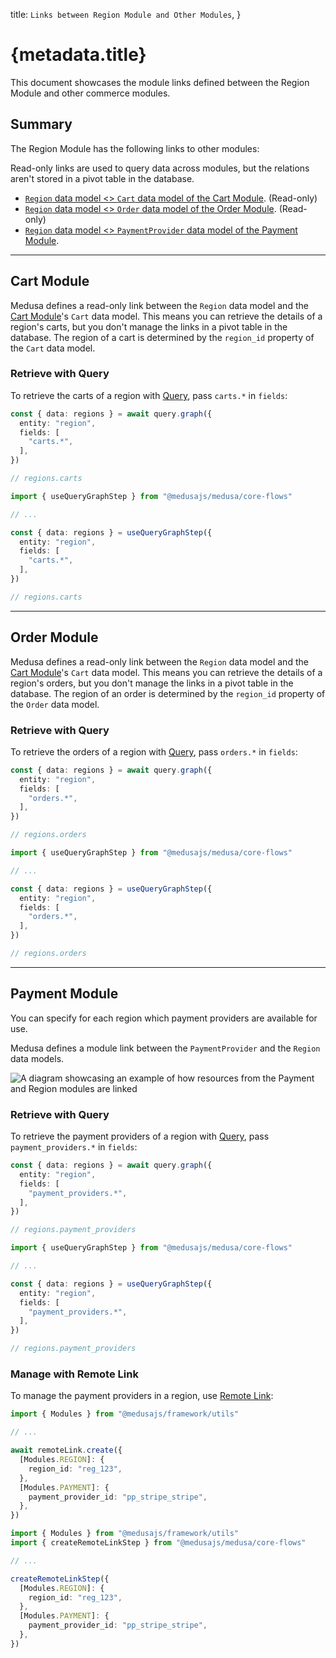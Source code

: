 
  title: `Links between Region Module and Other Modules`,
}

# {metadata.title}

This document showcases the module links defined between the Region Module and other commerce modules.

## Summary

The Region Module has the following links to other modules:

<Note title="Tip">

Read-only links are used to query data across modules, but the relations aren't stored in a pivot table in the database.

</Note>

- [`Region` data model \<\> `Cart` data model of the Cart Module](#cart-module). (Read-only)
- [`Region` data model \<\> `Order` data model of the Order Module](#order-module). (Read-only)
- [`Region` data model \<\> `PaymentProvider` data model of the Payment Module](#payment-module).

---

## Cart Module

Medusa defines a read-only link between the `Region` data model and the [Cart Module](../../cart/page.mdx)'s `Cart` data model. This means you can retrieve the details of a region's carts, but you don't manage the links in a pivot table in the database. The region of a cart is determined by the `region_id` property of the `Cart` data model.

### Retrieve with Query

To retrieve the carts of a region with [Query](!docs!/learn/fundamentals/module-links/query), pass `carts.*` in `fields`:

<CodeTabs group="relation-query">
  <CodeTab label="query.graph" value="method">

```ts
const { data: regions } = await query.graph({
  entity: "region",
  fields: [
    "carts.*",
  ],
})

// regions.carts
```

  </CodeTab>
  <CodeTab label="useQueryGraphStep" value="step">

```ts
import { useQueryGraphStep } from "@medusajs/medusa/core-flows"

// ...

const { data: regions } = useQueryGraphStep({
  entity: "region",
  fields: [
    "carts.*",
  ],
})

// regions.carts
```

  </CodeTab>
</CodeTabs>

---

## Order Module

Medusa defines a read-only link between the `Region` data model and the [Cart Module](../../cart/page.mdx)'s `Cart` data model. This means you can retrieve the details of a region's orders, but you don't manage the links in a pivot table in the database. The region of an order is determined by the `region_id` property of the `Order` data model.

### Retrieve with Query

To retrieve the orders of a region with [Query](!docs!/learn/fundamentals/module-links/query), pass `orders.*` in `fields`:

<CodeTabs group="relation-query">
  <CodeTab label="query.graph" value="method">

```ts
const { data: regions } = await query.graph({
  entity: "region",
  fields: [
    "orders.*",
  ],
})

// regions.orders
```

  </CodeTab>
  <CodeTab label="useQueryGraphStep" value="step">

```ts
import { useQueryGraphStep } from "@medusajs/medusa/core-flows"

// ...

const { data: regions } = useQueryGraphStep({
  entity: "region",
  fields: [
    "orders.*",
  ],
})

// regions.orders
```

  </CodeTab>
</CodeTabs>

---

## Payment Module

You can specify for each region which payment providers are available for use.

Medusa defines a module link between the `PaymentProvider` and the `Region` data models.

![A diagram showcasing an example of how resources from the Payment and Region modules are linked](https://res.cloudinary.com/dza7lstvk/image/upload/v1711569520/Medusa%20Resources/payment-region_jyo2dz.jpg)

### Retrieve with Query

To retrieve the payment providers of a region with [Query](!docs!/learn/fundamentals/module-links/query), pass `payment_providers.*` in `fields`:

<CodeTabs group="relation-query">
  <CodeTab label="query.graph" value="method">

```ts
const { data: regions } = await query.graph({
  entity: "region",
  fields: [
    "payment_providers.*",
  ],
})

// regions.payment_providers
```

  </CodeTab>
  <CodeTab label="useQueryGraphStep" value="step">

```ts
import { useQueryGraphStep } from "@medusajs/medusa/core-flows"

// ...

const { data: regions } = useQueryGraphStep({
  entity: "region",
  fields: [
    "payment_providers.*",
  ],
})

// regions.payment_providers
```

  </CodeTab>
</CodeTabs>

### Manage with Remote Link

To manage the payment providers in a region, use [Remote Link](!docs!/learn/fundamentals/module-links/remote-link):

<CodeTabs group="relation-link">
  <CodeTab label="remoteLink.create" value="method">

```ts
import { Modules } from "@medusajs/framework/utils"

// ...

await remoteLink.create({
  [Modules.REGION]: {
    region_id: "reg_123",
  },
  [Modules.PAYMENT]: {
    payment_provider_id: "pp_stripe_stripe",
  },
})
```

  </CodeTab>
  <CodeTab label="createRemoteLinkStep" value="step">

```ts
import { Modules } from "@medusajs/framework/utils"
import { createRemoteLinkStep } from "@medusajs/medusa/core-flows"

// ...

createRemoteLinkStep({
  [Modules.REGION]: {
    region_id: "reg_123",
  },
  [Modules.PAYMENT]: {
    payment_provider_id: "pp_stripe_stripe",
  },
})
```

  </CodeTab>
</CodeTabs>